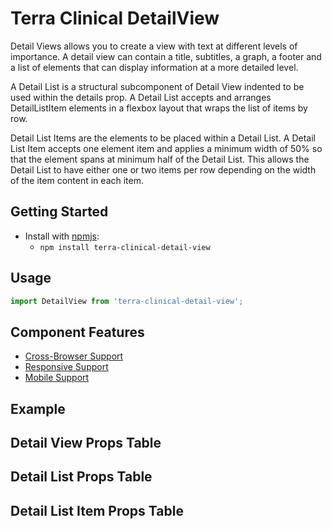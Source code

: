 


<Badge />

# Terra Clinical DetailView

Detail Views allows you to create a view with text at different levels of importance. A detail view can contain a title, subtitles, a graph, a footer and a list of elements that can display information at a more detailed level.

A Detail List is a structural subcomponent of Detail View indented to be used within the details prop. A Detail List accepts and arranges DetailListItem elements in a flexbox layout that wraps the list of items by row.

Detail List Items are the elements to be placed within a Detail List. A Detail List Item accepts one element item and applies a minimum width of 50% so that the element spans at minimum half of the Detail List. This allows the Detail List to have either one or two items per row depending on the width of the item content in each item.

## Getting Started

- Install with [npmjs](https://www.npmjs.com):
  - `npm install terra-clinical-detail-view`

## Usage

```jsx
import DetailView from 'terra-clinical-detail-view';
```

## Component Features
* [Cross-Browser Support](https://engineering.cerner.com/terra-ui/about/terra-ui/component-standards#cross-browser-support)
* [Responsive Support](https://engineering.cerner.com/terra-ui/about/terra-ui/component-standards#responsive-support)
* [Mobile Support](https://engineering.cerner.com/terra-ui/about/terra-ui/component-standards#mobile-support)

## Example
<DetailViewDivided title="Divided Detail View" />
<DetailViewNoDivider title="Non-Divided Detail View" />
<DetailViewDividedSmallerTitles title="Divided Detail View with Smaller Titles" />

## Detail View Props Table
<DetailViewPropsTable />

## Detail List Props Table
<DetailListPropsTable />

## Detail List Item Props Table
<DetailListItemPropsTable />
